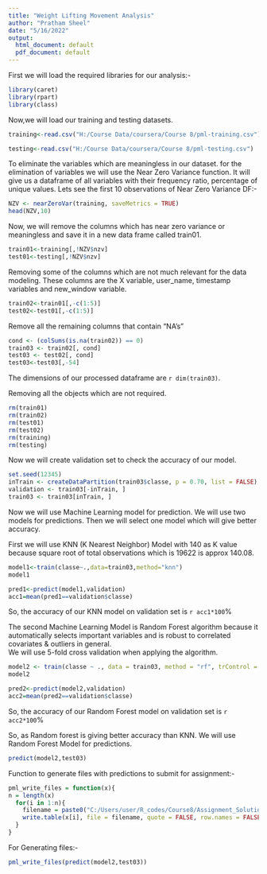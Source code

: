 ---
title: "Weight Lifting Movement Analysis"
author: "Pratham Sheel"
date: "5/16/2022"
output:
  html_document: default
  pdf_document: default
---

First we will load the required libraries for our analysis:-

```{r}
library(caret)
library(rpart)
library(class)
```

Now,we will load our training and testing datasets.

```{r}
training<-read.csv("H:/Course Data/coursera/Course 8/pml-training.csv")

testing<-read.csv("H:/Course Data/coursera/Course 8/pml-testing.csv")

```

To eliminate the variables which are meaningless in our dataset.
for the elimination of variables we will use the Near Zero Variance function.
It will give us a dataframe of all variables with their frequency ratio, percentage of unique values.
Lets see the first 10 observations of Near Zero Variance DF:-

```{r}
NZV <- nearZeroVar(training, saveMetrics = TRUE)
head(NZV,10)

```

Now, we will remove the columns which has near zero variance or meaningless and save it in a new data frame called train01.

```{r}
train01<-training[,!NZV$nzv]
test01<-testing[,!NZV$nzv]

```

Removing some of the columns which are not much relevant for the data modeling. These columns are the X variable, user_name, timestamp variables and new_window variable.

```{r}
train02<-train01[,-c(1:5)]
test02<-test01[,-c(1:5)]

```


Remove all the remaining columns that contain "NA's"

```{r}
cond <- (colSums(is.na(train02)) == 0)
train03 <- train02[, cond]
test03 <- test02[, cond]
test03<-test03[,-54]

```

The dimensions of our processed dataframe are `r dim(train03)`.


Removing all the objects which are not required.

```{r}
rm(train01)
rm(train02)
rm(test01)
rm(test02)
rm(training)
rm(testing)

```


Now we will create validation set to check the accuracy of our model.

```{r}
set.seed(12345)
inTrain <- createDataPartition(train03$classe, p = 0.70, list = FALSE)
validation <- train03[-inTrain, ]
train03 <- train03[inTrain, ]
```


Now we will use Machine Learning model for prediction.
We will use two models for predictions. Then we will select one model which will give better accuracy.

First we will use KNN (K Nearest Neighbor) Model with 140 as K value because square root of total observations which is 19622 is approx 140.08.

```{r}
model1<-train(classe~.,data=train03,method="knn")
model1
```

```{r}
pred1<-predict(model1,validation)
acc1=mean(pred1==validation$classe)
```
So, the accuracy of our KNN model on validation set is `r acc1*100`%


The second Machine Learning Model is Random Forest algorithm because it automatically selects important variables and is robust to correlated covariates & outliers in general.  
We will use 5-fold cross validation when applying the algorithm.

```{r}
model2 <- train(classe ~ ., data = train03, method = "rf", trControl = trainControl(method = "cv", 5), ntree = 250)
model2
```


```{r}
pred2<-predict(model2,validation)
acc2=mean(pred2==validation$classe)
```
So, the accuracy of our Random Forest model on validation set is `r acc2*100`%

So, as Random forest is giving better accuracy than KNN.
We will use Random Forest Model for predictions.

```{r}
predict(model2,test03)
```

Function to generate files with predictions to submit for assignment:-
```{r}
pml_write_files = function(x){
n = length(x)
  for(i in 1:n){
    filename = paste0("C:/Users/user/R_codes/Course8/Assignment_Solutions/problem_id_",i,".txt")
    write.table(x[i], file = filename, quote = FALSE, row.names = FALSE, col.names = FALSE)
  }
}
```


For Generating files:-

```{r}
pml_write_files(predict(model2,test03))
```

